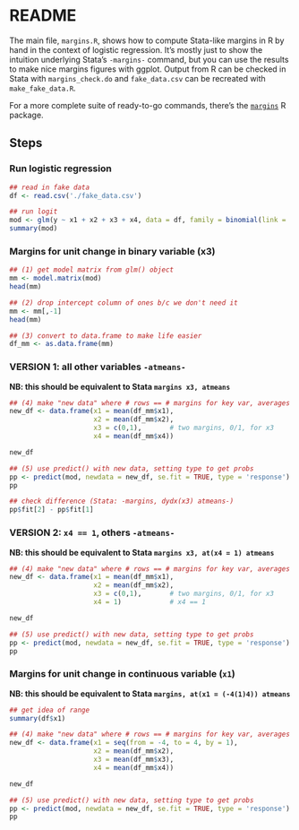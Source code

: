 # README

The main file, `margins.R`, shows how to compute Stata-like margins in
R by hand in the context of logistic regression. It's mostly just to
show the intuition underlying Stata's `-margins-` command, but you
can use the results to make nice margins figures with ggplot. Output
from R can be checked in Stata with `margins_check.do` and
`fake_data.csv` can be recreated with `make_fake_data.R`.

For a more complete suite of ready-to-go commands, there's the
[`margins`](https://cran.r-project.org/web/packages/margins/vignettes/Introduction.html)
R package.

## Steps

### Run logistic regression

```r
## read in fake data
df <- read.csv('./fake_data.csv')

## run logit
mod <- glm(y ~ x1 + x2 + x3 + x4, data = df, family = binomial(link = 'logit'))
summary(mod)
```

### Margins for unit change in binary variable (x3)

```r
## (1) get model matrix from glm() object
mm <- model.matrix(mod)
head(mm)

## (2) drop intercept column of ones b/c we don't need it
mm <- mm[,-1]
head(mm)

## (3) convert to data.frame to make life easier
df_mm <- as.data.frame(mm)
```

### VERSION 1: all other variables `-atmeans-`
**NB: this should be equivalent to Stata `margins x3, atmeans`**

```r
## (4) make "new data" where # rows == # margins for key var, averages elsewhere
new_df <- data.frame(x1 = mean(df_mm$x1),
                     x2 = mean(df_mm$x2),
                     x3 = c(0,1),       # two margins, 0/1, for x3
                     x4 = mean(df_mm$x4))

new_df

## (5) use predict() with new data, setting type to get probs
pp <- predict(mod, newdata = new_df, se.fit = TRUE, type = 'response')
pp

## check difference (Stata: -margins, dydx(x3) atmeans-)
pp$fit[2] - pp$fit[1]
```

### VERSION 2: `x4 == 1`, others `-atmeans-`
**NB: this should be equivalent to Stata `margins x3, at(x4 = 1) atmeans`**

```r
## (4) make "new data" where # rows == # margins for key var, averages elsewhere
new_df <- data.frame(x1 = mean(df_mm$x1),
                     x2 = mean(df_mm$x2),
                     x3 = c(0,1),       # two margins, 0/1, for x3
                     x4 = 1)            # x4 == 1

new_df

## (5) use predict() with new data, setting type to get probs
pp <- predict(mod, newdata = new_df, se.fit = TRUE, type = 'response')
pp
```

### Margins for unit change in continuous variable (`x1`)
**NB: this should be equivalent to Stata `margins, at(x1 = (-4(1)4)) atmeans`**

```r
## get idea of range
summary(df$x1)

## (4) make "new data" where # rows == # margins for key var, averages elsewhere
new_df <- data.frame(x1 = seq(from = -4, to = 4, by = 1),
                     x2 = mean(df_mm$x2),
                     x3 = mean(df_mm$x3),
                     x4 = mean(df_mm$x4))

new_df

## (5) use predict() with new data, setting type to get probs
pp <- predict(mod, newdata = new_df, se.fit = TRUE, type = 'response')
pp
```